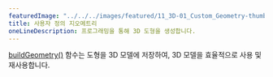 ---
featuredImage: "../../../images/featured/11_3D-01_Custom_Geometry-thumbnail.png"
title: 사용자 정의 지오메트리
oneLineDescription: 프로그래밍을 통해 3D 도형을 생성합니다.
---

<a href="/reference/#/p5/buildGeometry/" target="_blank">buildGeometry()</a> 
함수는 도형을 3D 모델에 저장하여, 3D 모델을 효율적으로 사용 및 재사용합니다.